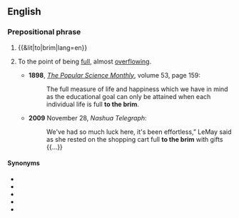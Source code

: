==English==

===Prepositional phrase===
{{en-PP}}

# {{&lit|to|brim|lang=en}}
#: {{ux|en|Fill the glass '''to the brim'''.}}
# {{lb|en|figurative}} To the point of being [[full]], almost [[overflowing]].
#: {{ux|en|The van was stuffed '''to the brim''' with camping equipment.}}
#: {{ux|en|With an own goal, two penalties, two red cards and plenty more this match was full '''to the brim''' with controversy.}}
#* '''1898''', ''[https://books.google.com/books?id=8s_UAAAAMAAJ&q=%22life+is+full+to+the+brim%22&dq=%22life+is+full+to+the+brim%22 The Popular Science Monthly]'', volume 53, page 159:
#*: The full measure of life and happiness which we have in mind as the educational goal can only be attained when each individual life is full '''to the brim'''.
#* '''2009''' November 28, ''Nashua Telegraph'':
#*: We've had so much luck here, it's been effortless,” LeMay said as she rested on the shopping cart full '''to the brim''' with gifts {{...}}

====Synonyms====
* {{l|en|to the full}}
* {{l|en|to the gills}}
* {{l|en|to the gunnels}}
* {{l|en|to the hilt}}
* {{l|en|to the tonsils}}